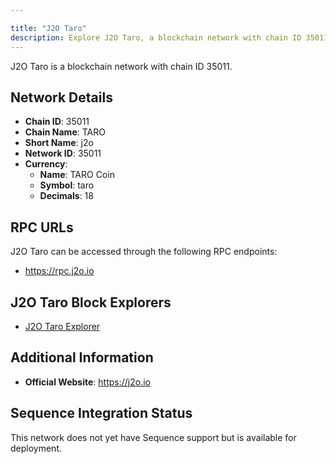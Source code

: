 ```yaml
---

title: "J2O Taro"
description: Explore J2O Taro, a blockchain network with chain ID 35011. Learn about its native currency, TARO Coin, and how to interact with the network.
---
```




J2O Taro is a blockchain network with chain ID 35011.

## Network Details

- **Chain ID**: 35011
- **Chain Name**: TARO
- **Short Name**: j2o
- **Network ID**: 35011
- **Currency**: 
  - **Name**: TARO Coin
  - **Symbol**: taro
  - **Decimals**: 18

## RPC URLs

J2O Taro can be accessed through the following RPC endpoints:

- https://rpc.j2o.io

## J2O Taro Block Explorers

- [J2O Taro Explorer](https://exp.j2o.io)

## Additional Information

- **Official Website**: https://j2o.io

## Sequence Integration Status

This network does not yet have Sequence support but is available for deployment.

